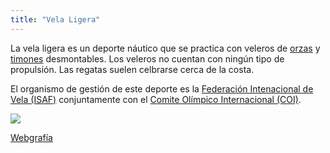 ```yaml
---
title: "Vela Ligera"
---
```


La vela ligera es un deporte náutico que se practica con veleros de [orzas](pages/partes.qmd) y [timones](pages/partes.qmd) desmontables. Los veleros no cuentan con ningún tipo de propulsión. Las regatas suelen celbrarse cerca de la costa.

El organismo de gestión de este deporte es la [Federación Intenacional de Vela (ISAF)](https://www.sailing.org/) conjuntamente con el [Comite Olímpico Internacional (COI)](https://olympics.com/ioc).



![](img/lasres.jpg)

<div class="center">
<a href="/pages/webgrafia.md" type="button" class="btn btn-outline-dark">Webgrafía</a>
</div>